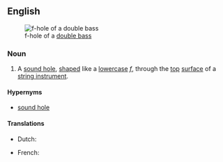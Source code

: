 ==English==
{{wikipedia}}
[[Image:Doublebass fhole.jpg|thumb|f-hole of a [[double bass]]]]

===Noun===
{{en-noun|head=[[f]]-[[hole]]}}

# {{label|en|musical instruments}} A [[sound hole]], [[shape]]d like a [[lowercase]] ''[[f]]'', through the [[top]] [[surface]] of a [[string instrument]].

====Hypernyms====
* [[sound hole]]

====Translations====
{{trans-top|hole in instrument}}
* Dutch: {{t+|nl|klankgat|n}}
{{trans-mid}}
* French: {{t+|fr|ouïe|f}}
{{trans-bottom}}